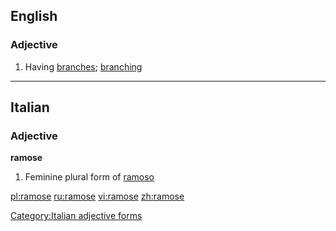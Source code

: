 ==English==

===Adjective===
{{en-adj}}

# Having [[branch]]es; [[branching]]

----

==Italian==

===Adjective===
'''ramose''' {{f}}

# Feminine plural form of [[ramoso]]

[[Category:Italian adjective forms]]

[[pl:ramose]]
[[ru:ramose]]
[[vi:ramose]]
[[zh:ramose]]